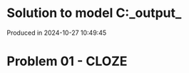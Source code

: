 # Solution to model C:\Users\pedrocruz\Documents\GitHub\pyequa\examples\cloze\_output_

Produced in 2024-10-27 10:49:45

# Problem 01 - CLOZE

